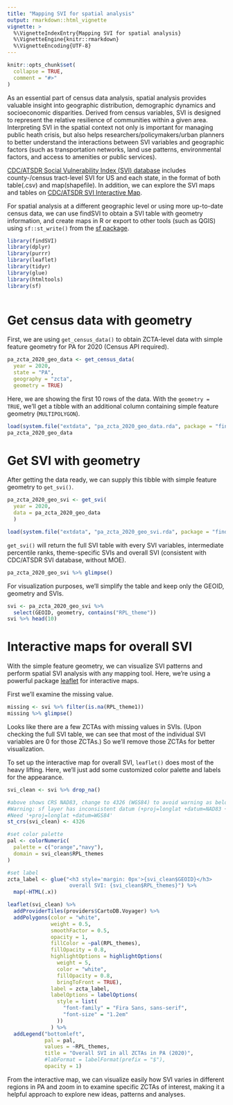 ```yaml
---
title: "Mapping SVI for spatial analysis"
output: rmarkdown::html_vignette
vignette: >
  %\VignetteIndexEntry{Mapping SVI for spatial analysis}
  %\VignetteEngine{knitr::rmarkdown}
  %\VignetteEncoding{UTF-8}
---
```


```r
knitr::opts_chunk$set(
  collapse = TRUE,
  comment = "#>"
)
```

As an essential part of census data analysis, spatial analysis provides valuable insight into geographic distribution, demographic dynamics and socioeconomic disparities. Derived from census variables, SVI is designed to represent the relative resilience of communities within a given area. Interpreting SVI in the spatial context not only is important for managing public heath crisis, but also helps researchers/policymakers/urban planners to better understand the interactions between SVI variables and geographic factors (such as transportation networks, land use patterns, environmental factors, and access to amenities or public services).

[CDC/ATSDR Social Vulnerability Index (SVI) database](https://www.atsdr.cdc.gov/placeandhealth/svi/data_documentation_download.html) includes county-/census tract-level SVI for US and each state, in the format of both table(.csv) and map(shapefile). In addition, we can explore the SVI maps and tables on [CDC/ATSDR SVI Interactive Map](https://www.atsdr.cdc.gov/placeandhealth/svi/interactive_map.html).

For spatial analysis at a different geographic level or using more up-to-date census data, we can use findSVI to obtain a SVI table with geometry information, and create maps in R or export to other tools (such as QGIS) using `sf::st_write()` from the [sf package](https://r-spatial.github.io/sf/index.html). 

```r
library(findSVI)
library(dplyr)
library(purrr)
library(leaflet)
library(tidyr)
library(glue)
library(htmltools)
library(sf) 
 
```

# Get census data with geometry
First, we are using `get_census_data()` to obtain ZCTA-level data with simple feature geometry for PA for 2020 (Census API required).
```r
pa_zcta_2020_geo_data <- get_census_data(
  year = 2020, 
  state = "PA", 
  geography = "zcta", 
  geometry = TRUE)
```
Here, we are showing the first 10 rows of the data. With the `geometry = TRUE`, we'll get a tibble with an additional column containing simple feature geometry (`MULTIPOLYGON`). 

```r
load(system.file("extdata", "pa_zcta_2020_geo_data.rda", package = "findSVI"))
pa_zcta_2020_geo_data
```

# Get SVI with geometry

After getting the data ready, we can supply this tibble with simple feature geometry to `get_svi()`.

```r
pa_zcta_2020_geo_svi <- get_svi(
  year = 2020, 
  data = pa_zcta_2020_geo_data
  )

```

```r
load(system.file("extdata", "pa_zcta_2020_geo_svi.rda", package = "findSVI"))
```
`get_svi()` will return the full SVI table with every SVI variables, intermediate percentile ranks, theme-specific SVIs and overall SVI (consistent with CDC/ATSDR SVI database, without MOE). 
```r
pa_zcta_2020_geo_svi %>% glimpse()
```

For visualization purposes, we'll simplify the table and keep only the GEOID, geometry and SVIs.
```r
svi <- pa_zcta_2020_geo_svi %>% 
  select(GEOID, geometry, contains("RPL_theme"))
svi %>% head(10) 
```

# Interactive maps for overall SVI

With the simple feature geometry, we can visualize SVI patterns and perform spatial SVI analysis with any mapping tool. Here, we're using a powerful package  [leaflet](https://rstudio.github.io/leaflet/) for interactive maps.

First we'll examine the missing value. 

```r
missing <- svi %>% filter(is.na(RPL_theme1)) 
missing %>% glimpse()
```

Looks like there are a few ZCTAs with missing values in SVIs. (Upon checking the full SVI table, we can see that most of the individual SVI variables are 0 for those ZCTAs.) So we'll remove those ZCTAs for better visualization. 

To set up the interactive map for overall SVI, `leaflet()` does most of the heavy lifting. Here, we'll just add some customized color palette and labels for the appearance.

```r
svi_clean <- svi %>% drop_na()

#above shows CRS NAD83, change to 4326 (WGS84) to avoid warning as below:
#Warning: sf layer has inconsistent datum (+proj=longlat +datum=NAD83 +no_defs).
#Need '+proj=longlat +datum=WGS84'
st_crs(svi_clean) <- 4326

#set color palette
pal <- colorNumeric(
  palette = c("orange","navy"),
  domain = svi_clean$RPL_themes
)

#set label
zcta_label <- glue("<h3 style='margin: 0px'>{svi_clean$GEOID}</h3>
                    overall SVI: {svi_clean$RPL_themes}") %>%
  map(~HTML(.x))

leaflet(svi_clean) %>% 
  addProviderTiles(providers$CartoDB.Voyager) %>% 
  addPolygons(color = "white", 
              weight = 0.5,
              smoothFactor = 0.5,
              opacity = 1,
              fillColor = ~pal(RPL_themes),
              fillOpacity = 0.8,
              highlightOptions = highlightOptions(
                weight = 5,
                color = "white",
                fillOpacity = 0.8,
                bringToFront = TRUE),
              label = zcta_label,
              labelOptions = labelOptions(
                style = list(
                  "font-family" = "Fira Sans, sans-serif",
                  "font-size" = "1.2em"
                ))
              ) %>% 
  addLegend("bottomleft",
            pal = pal,
            values = ~RPL_themes,
            title = "Overall SVI in all ZCTAs in PA (2020)",
            #labFormat = labelFormat(prefix = "$"),
            opacity = 1)

```
From the interactive map, we can visualize easily how SVI varies in different regions in PA and zoom in to examine specific ZCTAs of interest, making it a helpful approach to explore new ideas, patterns and analyses.
